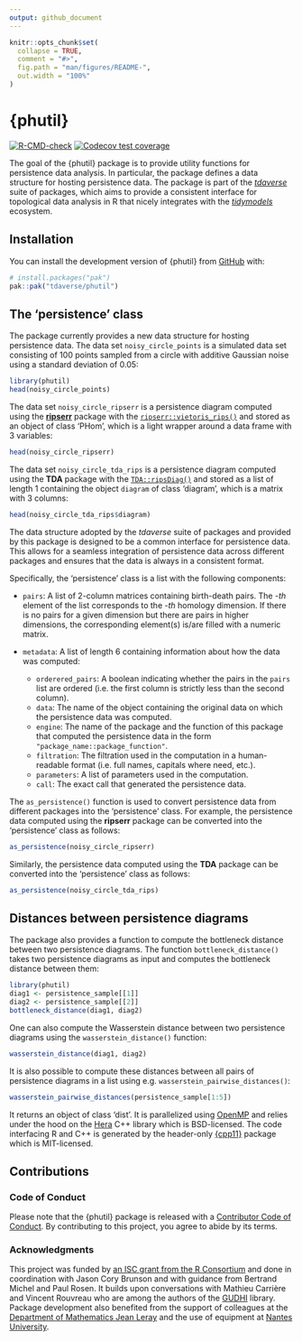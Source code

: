 ```yaml
---
output: github_document
---
```


<!-- README.md is generated from README.Rmd. Please edit that file -->

```r
knitr::opts_chunk$set(
  collapse = TRUE,
  comment = "#>",
  fig.path = "man/figures/README-",
  out.width = "100%"
)
```

# {phutil}

<!-- badges: start -->
[![R-CMD-check](https://github.com/tdaverse/phutil/actions/workflows/R-CMD-check.yaml/badge.svg)](https://github.com/tdaverse/phutil/actions/workflows/R-CMD-check.yaml)
[![Codecov test coverage](https://codecov.io/gh/tdaverse/phutil/graph/badge.svg)](https://app.codecov.io/gh/tdaverse/phutil)
<!-- badges: end -->

The goal of the {phutil} package is to provide utility functions for
persistence data analysis. In particular, the package defines a data structure
for hosting persistence data. The package is part of the
[*tdaverse*](https://github.com/tdaverse) suite of packages, which aims to
provide a consistent interface for topological data analysis in R that nicely
integrates with the [*tidymodels*](https://www.tidymodels.org) ecosystem.

## Installation

You can install the development version of {phutil} from
[GitHub](https://github.com/) with:

``` r
# install.packages("pak")
pak::pak("tdaverse/phutil")
```

## The 'persistence' class

The package currently provides a new data structure for hosting persistence
data. The data set `noisy_circle_points` is a simulated data set consisting of
100 points sampled from a circle with additive Gaussian noise using a standard
deviation of $0.05$:

```r
library(phutil)
head(noisy_circle_points)
```

The data set `noisy_circle_ripserr` is a persistence diagram computed using the
[**ripserr**](https://tdaverse.github.io/ripserr/) package with the
[`ripserr::vietoris_rips()`](https://tdaverse.github.io/ripserr/reference/vietoris_rips.html)
and stored as an object of class 'PHom', which is a light wrapper around a data
frame with 3 variables:

```r
head(noisy_circle_ripserr)
```

The data set `noisy_circle_tda_rips` is a persistence diagram computed using the
**TDA** package with the
[`TDA::ripsDiag()`](https://www.rdocumentation.org/packages/TDA/versions/1.9.1/topics/ripsDiag)
and stored as a list of length 1 containing the object `diagram` of class
'diagram', which is a matrix with 3 columns:

```r
head(noisy_circle_tda_rips$diagram)
```

The data structure adopted by the *tdaverse* suite of packages and provided by
this package is designed to be a common interface for persistence data. This
allows for a seamless integration of persistence data across different packages
and ensures that the data is always in a consistent format.

Specifically, the 'persistence' class is a list with the following components:

- `pairs`: A list of 2-column matrices containing birth-death pairs. The
\eqn{i}-*th* element of the list corresponds to the \eqn{(i-1)}-*th* homology
dimension. If there is no pairs for a given dimension but there are pairs in
higher dimensions, the corresponding element(s) is/are filled with a
\eqn{0 \times 2} numeric matrix.
- `metadata`: A list of length 6 containing information about how the data
was computed:

    - `orderered_pairs`: A boolean indicating whether the pairs in the
    `pairs` list are ordered (i.e. the first column is strictly less than the
    second column).
    - `data`: The name of the object containing the original data on which the
    persistence data was computed.
    - `engine`: The name of the package and the function of this package that
    computed the persistence data in the form `"package_name::package_function"`.
    - `filtration`: The filtration used in the computation in a human-readable
    format (i.e. full names, capitals where need, etc.).
    - `parameters`: A list of parameters used in the computation.
    - `call`: The exact call that generated the persistence data.

The `as_persistence()` function is used to convert persistence data from
different packages into the 'persistence' class. For example, the persistence
data computed using the **ripserr** package can be converted into the
'persistence' class as follows:

```r
as_persistence(noisy_circle_ripserr)
```

Similarly, the persistence data computed using the **TDA** package can be
converted into the 'persistence' class as follows:

```r
as_persistence(noisy_circle_tda_rips)
```

## Distances between persistence diagrams

The package also provides a function to compute the bottleneck distance between
two persistence diagrams. The function `bottleneck_distance()` takes two
persistence diagrams as input and computes the bottleneck distance between
them:

```r
library(phutil)
diag1 <- persistence_sample[[1]]
diag2 <- persistence_sample[[2]]
bottleneck_distance(diag1, diag2)
```

One can also compute the Wasserstein distance between two persistence diagrams
using the `wasserstein_distance()` function:

```r
wasserstein_distance(diag1, diag2)
```

It is also possible to compute these distances between all pairs of
persistence diagrams in a list using e.g. `wasserstein_pairwise_distances()`:

```r
wasserstein_pairwise_distances(persistence_sample[1:5])
```

It returns an object of class 'dist'. It is parallelized using
[OpenMP](https://www.openmp.org/) and relies under the hood on the
[Hera](https://github.com/anigmetov/hera) C++ library which is BSD-licensed. The
code interfacing R and C++ is generated by the header-only
[{cpp11}](https://cpp11.r-lib.org) package which is MIT-licensed.

## Contributions

### Code of Conduct

Please note that the {phutil} package is released with a [Contributor Code of Conduct](https://tdaverse.github.io/phutil/CODE_OF_CONDUCT.html). By contributing to this project, you agree to abide by its terms.

### Acknowledgments

This project was funded by [an ISC grant from the R
Consortium](https://r-consortium.org/all-projects/2024-group-1.html#modular-interoperable-and-extensible-topological-data-analysis-in-r)
and done in coordination with Jason Cory Brunson and with guidance from Bertrand
Michel and Paul Rosen. It builds upon conversations with Mathieu Carrière and
Vincent Rouvreau who are among the authors of the
[GUDHI](https://gudhi.inria.fr) library. Package development also benefited
from the support of colleagues at the [Department of Mathematics Jean
Leray](https://www.math.sciences.univ-nantes.fr) and the use of equipment at
[Nantes University](https://english.univ-nantes.fr).
